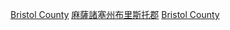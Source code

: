 {{Commons category|People of Bristol County, Massachusetts}}
{{Cat more|布里斯托縣 (麻薩諸塞州)}}

[[Category:麻薩諸塞州各縣人|Bristol County]]
[[Category:麻薩諸塞州布里斯托郡|]]
[[Category:普羅維登斯都會區人士|Bristol County]]